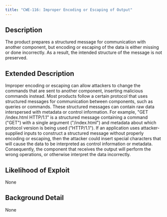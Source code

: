```yaml
---
title: "CWE-116: Improper Encoding or Escaping of Output"
---
```


## Description
The product prepares a structured message for communication with another component, but encoding or escaping of the data is either missing or done incorrectly. As a result, the intended structure of the message is not preserved.

## Extended Description

Improper encoding or escaping can allow attackers to change the commands that are sent to another component, inserting malicious commands instead.
Most products follow a certain protocol that uses structured messages for communication between components, such as queries or commands. These structured messages can contain raw data interspersed with metadata or control information. For example, "GET /index.html HTTP/1.1" is a structured message containing a command ("GET") with a single argument ("/index.html") and metadata about which protocol version is being used ("HTTP/1.1").
If an application uses attacker-supplied inputs to construct a structured message without properly encoding or escaping, then the attacker could insert special characters that will cause the data to be interpreted as control information or metadata. Consequently, the component that receives the output will perform the wrong operations, or otherwise interpret the data incorrectly.


## Likelihood of Exploit
None

## Background Detail
None
        